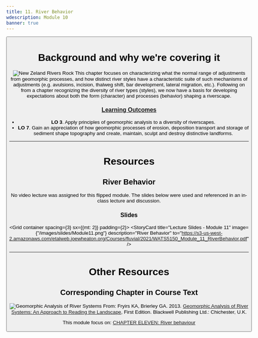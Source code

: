 ```yaml
---
title: 11. River Behavior
wdescription: Module 10 
banner: true
---
```


<Button to="../Assignments/module-10_exercise" title="See Corresponding Assignment" fullWidth color="secondary" iconName="AssignmentTurnedIn" />

# Background and why we're covering it
<Image
  src="/images/pics/P1010846.JPG"
  alt="New Zeland Rivers Rock"
  width={225}
  float="right"
 /> This chapter focuses on characterizing what the normal range of adjustments from geomorphic processes, and how distinct river styles have a characteristic suite of such mechanisms of adjustments (e.g. avulsions, incision, thalweg shift, bar development, lateral migration, etc.). Following on from a chapter recognizing the diversity of river types (styles), we now have a basis for developing expectations about both the form (character) and processes (behavior) shaping a riverscape.

### [Learning Outcomes](../syllabus/#course-objectives)

- **LO 3**. Apply principles of geomorphic analysis to a diversity of riverscapes.
- **LO 7**. Gain an appreciation of how geomorphic processes of erosion, deposition transport and storage of sediment shape topography and create, maintain, sculpt and destroy distinctive landforms. 

------
# Resources
## River Behavior
No video lecture was assigned for this flipped module. The slides below were used and referenced in an in-class lecture and discussion.

### Slides

<Grid container spacing={3} sx={{mt: 2}} padding={2}>
      <StoryCard 
        title="Lecture Slides - Module 11"
        image={"/images/slides/Module11.png"}
        description="River Behavior"
        to="https://s3-us-west-2.amazonaws.com/etalweb.joewheaton.org/Courses/fluvial/2021/WATS5150_Module_11_RiverBehavior.pdf" /> 
</Grid>


------------
# Other Resources

## Corresponding Chapter in Course Text
<Image
  src="/images/covers/ReadingLandscape.png"
  alt="Geomorphic Analysis of River Systems"
  width={150}
  height={200}
  float="right"
  to="https://www.wiley.com/en-au/Geomorphic+Analysis+of+River+Systems%3A+An+Approach+to+Reading+the+Landscape-p-9781405192743" 
 /> From:
Fryirs KA, Brierley GA. 2013. [Geomorphic Analysis of River Systems: An Approach to Reading the Landscape](https://www.wiley.com/en-au/Geomorphic+Analysis+of+River+Systems%3A+An+Approach+to+Reading+the+Landscape-p-9781405192743), First Edition.  Blackwell Publishing Ltd.: Chichester, U.K.

This module focus on: [CHAPTER ELEVEN: River behaviour](https://ebookcentral-proquest-com.dist.lib.usu.edu/lib/usu/reader.action?docID=1032536&ppg=221)